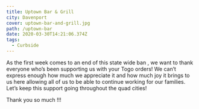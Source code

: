 ```yaml
---
title: Uptown Bar & Grill
city: Davenport
cover: uptown-bar-and-grill.jpg
path: /uptown-bar
date: 2020-03-30T14:21:06.374Z
tags:
  - Curbside
---
```



<InfoCard
  name="Uptown Bar & Grill"
  street="11720 E Kimberly Rd"
  city="Davenport, Iowa 52807"
  website=""
  facebookUrl="https://www.facebook.com/Uptown-Bar-Grill-100383948152923/"
  phoneNumber="(563) 888-1512"
/>

As the first week comes to an end of this state wide ban , we want to thank everyone who’s been supporting us with your Togo orders! We can’t express enough how much we appreciate it and how much joy it brings to us here allowing all of us to be able to continue working for our families. Let’s keep this support going throughout the quad cities!

Thank you so much !!!
